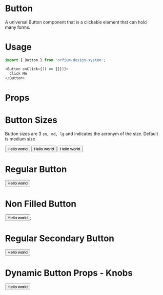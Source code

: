 
<Meta title="Design System|Button" component={Button} />

# Button

A universal Button component that is a clickable element that can hold many forms.

# Usage

```js
import { Button } from 'orfium-design-system';

<Button onClick={() => {}})}>
  Click Me
</Button>
```

# Props

<Props of={Button} />


# Button Sizes
Button sizes are 3 `sm, md, lg` and indicates the acronym of the size. Default is medium size

<Preview>
  <Story name="Button Sizes">
    <Stack vertical>
        <Button size={'lg'}>Hello world</Button>
        <Button size={'md'}>Hello world</Button>
        <Button size={'sm'}>Hello world</Button>
    </Stack>
  </Story>
</Preview>

# Regular Button
<Preview>
  <Story name="Regular Button">
    <Button filled={true} size={'lg'}>Hello world</Button>
  </Story>
</Preview>

# Non Filled Button
<Preview>
  <Story name="Non Filled Button">
    <Button filled={false} size={'lg'}>Hello world</Button>;
  </Story>
</Preview>

# Regular Secondary Button
<Preview>
  <Story name="With Background" parameters={{ decorators: [withKnobs] }}>
    <Button type={'secondary'} filled={true} size={'lg'}>Hello world</Button>
  </Story>
</Preview>

# Dynamic Button Props - Knobs
<Preview>
  <Story name="Dynamic Button Props" parameters={{ decorators: [withKnobs] }}>
    <Button type={select('type', ['primary', 'secondary', 'success', 'error', 'info', 'warning', 'branded1', 'branded2'], 'secondary')} filled={boolean('filled', true)} size={select('size', ['sm', 'md', 'lg'], 'lg')}>Hello world</Button>
  </Story>
</Preview>

